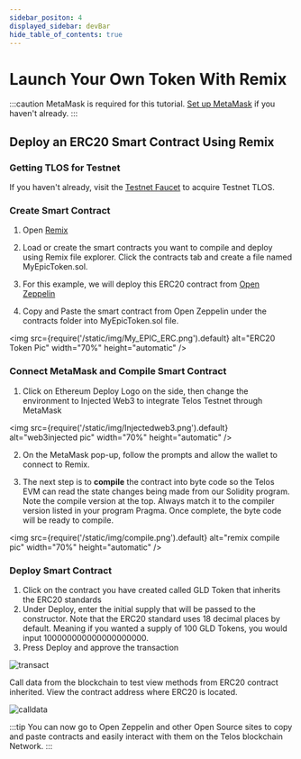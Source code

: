 ```yaml
---
sidebar_positon: 4
displayed_sidebar: devBar
hide_table_of_contents: true
---
```


# Launch Your Own Token With Remix

:::caution
MetaMask is required for this tutorial. [Set up MetaMask](/quickstart/evm/setup-a-wallet) if you haven't already.
:::

## Deploy an ERC20 Smart Contract Using Remix

### Getting TLOS for Testnet

If you haven't already, visit the [Testnet Faucet](https://app.telos.net/testnet/developers?tab=tlos-evm) to acquire Testnet TLOS.

### Create Smart Contract

1. Open [Remix](http://remix.ethereum.org/)

2. Load or create the smart contracts you want to compile and deploy using Remix file explorer. Click the contracts tab and create a file named MyEpicToken.sol.

3. For this example, we will deploy this ERC20 contract from [Open Zeppelin](https://docs.openzeppelin.com/contracts/4.x/erc20)

4. Copy and Paste the smart contract from Open Zeppelin under the contracts folder into MyEpicToken.sol file.

<img
    src={require('/static/img/My_EPIC_ERC.png').default}
    alt="ERC20 Token Pic"
    width="70%"
    height="automatic"
/>

### Connect MetaMask and Compile Smart Contract

1. Click on Ethereum Deploy Logo on the side, then change the environment to Injected Web3 to integrate Telos Testnet through MetaMask

<img
    src={require('/static/img/Injectedweb3.png').default}
    alt="web3injected pic"
    width="70%"
    height="automatic"
/>

2. On the MetaMask pop-up, follow the prompts and allow the wallet to connect to Remix.

3. The next step is to **compile** the contract into byte code so the Telos EVM can read the state changes being made from our Solidity program. Note the compile version at the top. Always match it to the compiler version listed in your program Pragma. Once complete, the byte code will be ready to compile.

<img
    src={require('/static/img/compile.png').default}
    alt="remix compile pic"
    width="70%"
    height="automatic"
/>

### Deploy Smart Contract

1. Click on the contract you have created called GLD Token that inherits the ERC20 standards
2. Under Deploy, enter the initial supply that will be passed to the constructor. Note that the ERC20 standard uses 18 decimal places by default. Meaning if you wanted a supply of 100 GLD Tokens, you would input 100000000000000000000.
3. Press Deploy and approve the transaction

![transact](/img/deploy.png)

Call data from the blockchain to test view methods from ERC20 contract inherited. View the contract address where ERC20 is located. 


![calldata](/img/call_data.png)

:::tip
You can now go to Open Zeppelin and other Open Source sites to copy and paste contracts and easily interact with them on the Telos blockchain Network.
:::
